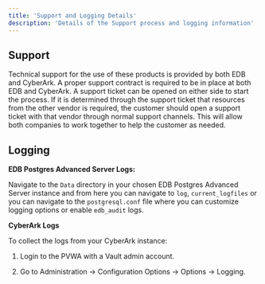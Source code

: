 ```yaml
---
title: 'Support and Logging Details'
description: 'Details of the Support process and logging information'
---
```


## Support

Technical support for the use of these products is provided by both EDB and CyberArk.  A proper support contract is required to be in place at both EDB and CyberArk.  A support ticket can be opened on either side to start the process.  If it is determined through the support ticket that resources from the other vendor is required, the customer should open a support ticket with that vendor through normal support channels.  This will allow both companies to work together to help the customer as needed.

## Logging

**EDB Postgres Advanced Server Logs:**

Navigate to the `Data` directory in your chosen EDB Postgres Advanced Server instance and from here you can navigate to `log`, `current_logfiles` or you can navigate to the `postgresql.conf` file where you can customize logging options or enable `edb_audit` logs.

**CyberArk Logs**

To collect the logs from your CyberArk instance:

1. Login to the PVWA with a Vault admin account.

2. Go to Administration -> Configuration Options -> Options -> Logging.
